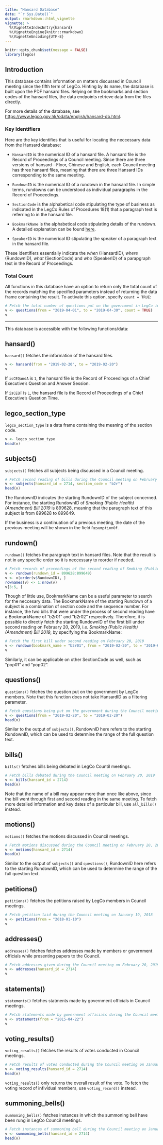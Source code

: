 ```yaml
---
title: "Hansard Database"
date: "`r Sys.Date()`"
output: rmarkdown::html_vignette
vignette: >
  %\VignetteIndexEntry{hansard} 
  %\VignetteEngine{knitr::rmarkdown} 
  %\VignetteEncoding{UTF-8}
---
```


```r
knitr::opts_chunk$set(message = FALSE)
library(legco)
```

## Introduction

This database contains information on matters discussed in Council meeting since the fifth term
of LegCo. Hinting by its name, the database is built upon the PDF hansard files. Relying on the bookmarks 
and section codes of the hansard files, the data endpoints retrieve data from the files directly. 

For more details of the database, see <https://www.legco.gov.hk/odata/english/hansard-db.html>.

### Key Identifiers

Here are the key identifies that is useful for locating the neccessary data from the Hansard database:

* `HansardID` is the numerical ID of a hansard file. A hansard file is the Record of Proceedings of
a Council meeting. Since there are three versions of hansard---Floor, Chinese and English, 
each Council meeting has three hansard files, meaning that there are three Hansard IDs corresponding 
to the same meeting.

* `RundownID` is the numerical ID of a rundown in the hansard file. In simple terms, rundowns can be understood 
as individual paragraphs in the Record of Proceedings. 

* `SectionCode` is the alphabetical code stipulating the type of business as indicated in the LegCo Rules of 
Procedures 18(1) that a paragraph text is referring to in the hansard file. 

* `BookmarkName` is the alphabetical code stipulating details of the rundown. A detailed explanation
can be found [here](#rundown).

* `SpeakerID` is the numerical ID stipulating the speaker of a paragraph text in the hansard file.

These identifiers essentially indicate the *when* (HansardID), *where* (RundownID), *what* (SectionCode) 
and *who* (SpeakerID) of a parapgraph text in the Record of Proceedings.

### Total Count

All functions in this database have an option to return only the total count of the records matching 
the specified parameters instead of returning the data frame containing the result.
To activate this option, specify `count = TRUE`:

```r
# Fetch the total number of questions put on the government in LegCo in April, 2019
v <- questions(from = "2019-04-01", to = "2019-04-30", count = TRUE)
v
```

---

This database is accessible with the following functions/data:

## hansard()

`hansard()` fetches the information of the hansard files. 

```r
v <- hansard(from = "2019-02-20", to = "2019-02-20")
v
```

If `isCEQandA` is `1`, the hansard file is the Record of Proceedings of a Chief Executive's Question
and Answer Session. 

If `isCEQT` is `1`, the hansard file is the Record of Proceedings of a Chief Executive's Question Time.


## legco_section_type

`legco_section_type` is a data frame containing the meaning of the section code.

```r
v <- legco_section_type
head(v)
```

## subjects()

`subjects()` fetches all subjects being discussed in a Council meeting. 

```r
# Fetch second reading of bills during the Council meeting on February 20, 2019
v <- subjects(hansard_id = 2714, section_code = "b2r")
head(v)
```

The RundownID indicates the starting RundownID of the subject concerned. For instance, the starting 
RundownID of *Smoking (Public Health) (Amendment) Bill 2019* is 899628, meaning that the paragraph text
of this subject is from 899628 to 899649.

If the business is a continuation of a previous meeting, the date of the previous meeting will be shown 
in the field `ResumptionOf`.

## rundown()

`rundown()` fetches the paragraph text in hansard files. Note that the result is not in any specific order 
so it is neccessary to reorder if needed.

```r
# Fetch records of proceedings of the second reading of Smoking (Public Health) (Amendment) Bill 2019
v <- rundown(rundown_id = 899628:899649)
v <- v[order(v$RundownID), ]
rownames(v) <- 1:nrow(v)
v[3:5, ]
```

Though of little use, BookmarkName can be a useful parameter to search for the neccesary data. 
The BookmarkName of the starting Rundown of a subject is a combination of section code and
the sequence number. For instance, the two bills that were under the process of second reading
have a BookmarkName of "b2r01" and "b2r02" respectively. Therefore, it is possible to directly
fetch the starting RundownID of the first bill under second reading on February 20, 2019,
i.e. *Smoking (Public Health) (Amendment) Bill 2019*, by specifying the BookmarkName:

```r
# Fetch the first bill under second reading on February 20, 2019
v <- rundown(bookmark_name = "b2r01", from = "2019-02-20", to = "2019-02-20")
v
```

Similarly, it can be applicable on other SectionCode as well, such as "pop01" and "pop02".

## questions()

`questions()` fetches the question put on the government by LegCo members. Note that this function does 
not take HansardID as a filtering parameter.

```r
# Fetch questions being put on the government during the Council meeting on February 20, 2019
v <- questions(from = "2019-02-20", to = "2019-02-20")
head(v)
```

Similar to the output of `subjects()`, RundownID here refers to the starting RundownID, which can be used 
to determine the range of the full question text.

## bills()

`bills()` fetches bills being debated in LegCo Countil meetings.

```r
# Fetch bills debated during the Council meeting on February 20, 2019
v <- bills(hansard_id = 2714)
head(v)
```

Note that the name of a bill may appear more than once like above, since the bill went through first 
and second reading in the same meeting. To fetch more detailed information and key dates of
a particular bill, use `all_bills()` instead.

## motions()

`motions()` fetches the motions discussed in Council meetings. 

```r
# Fetch motions discussed during the Council meeting on February 20, 2019
v <- motions(hansard_id = 2714)
head(v)
```

Similar to the output of `subjects()` and `questions()`, RundownID here refers to the starting RundownID,
which can be used to determine the range of the full question text.

## petitions()

`petitions()` fetches the petitions raised by LegCo members in Council meetings. 

```r
# Fetch petition laid during the Council meeting on January 19, 2018
v <- petitions(from = "2018-01-10")
v
```

## addresses()

`addresses()` fetches fetches addresses made by members or government officials while presenting papers
to the Council.

```r
# Fetch addresses given during the Council meeting on February 20, 2019
v <- addresses(hansard_id = 2714)
v
```

## statements()

`statements()` fetches statments made by government officials in Council meetings.

```r
# Fetch statements made by government officials during the Council meeting on April 22, 2015
v <- statements(from = "2015-04-22")
v
```

## voting_results()

`voting_results()` fetches the results of votes conducted in Council meetings. 

```r
# Fetch results of votes conducted during the Council meeting on January 19, 2018
v <- voting_results(hansard_id = 2714)
head(v)
```

`voting_results()` only returns the overall result of the vote. To fetch the voting record of 
infividual members, use `voting_record()` instead.

## summoning_bells()

`summoning_bells()` fetches instances in which the summoning bell have been rung in LegCo
Council meetings.

```r
# Fetch instances of summoning bell during the Council meeting on January 19, 2018
v <- summoning_bells(hansard_id = 2714)
head(v)
```
